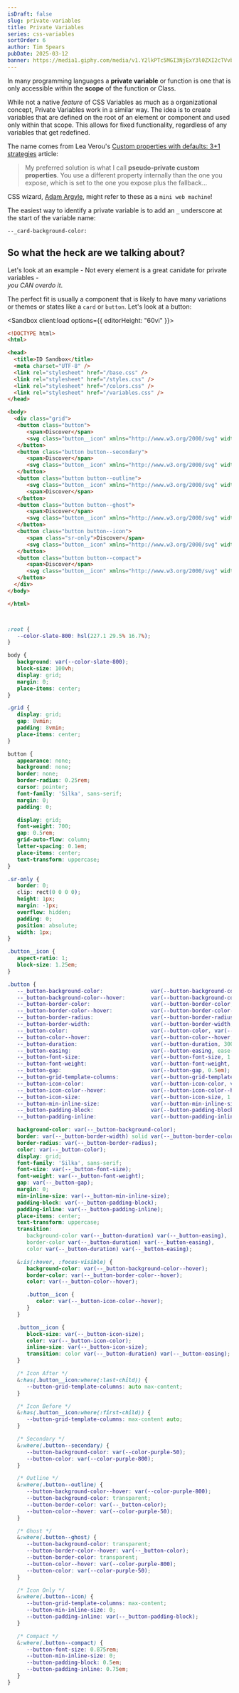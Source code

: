 ```yaml
---
isDraft: false
slug: private-variables
title: Private Variables
series: css-variables
sortOrder: 6
author: Tim Spears
pubDate: 2025-03-12
banner: https://media1.giphy.com/media/v1.Y2lkPTc5MGI3NjExY3l0ZXI2cTVvbzFjeGk4YjEwbmlkODV4NTgxNW40dTF1a3dnaTllcCZlcD12MV9pbnRlcm5hbF9naWZfYnlfaWQmY3Q9Zw/3oFyCYNrra8qo1Cv8Q/giphy.gif
---
```


In many programming languages a **private variable** or function is one that is only accessible within the **scope** of the function or Class.

While not a native _feature_ of CSS Variables as much as a organizational concept, Private Variables work in a similar way. The idea is to create variables that are defined on the root of an element or component and used only within that scope. This allows for fixed functionality, regardless of any variables that get redefined.

The name comes from Lea Verou's [Custom properties with defaults: 3+1 strategies](https://lea.verou.me/blog/2021/10/custom-properties-with-defaults/) article:

> My preferred solution is what I call **pseudo-private custom properties**. You use a different property internally than the one you expose, which is set to the one you expose plus the fallback...

CSS wizard, [Adam Argyle](https://argyle.ink/announcing-the-mini-web-machines-series), might refer to these as a `mini web machine`!

The easiest way to identify a private variable is to add an `_` underscore at the start of the variable name:

`--_card-background-color:`

## So what the heck are we talking about?
Let's look at an example - Not every element is a great canidate for private variables - \
_you CAN overdo it_.

The perfect fit is usually a component that is likely to have many variations or themes or states like a `card` or `button`. Let's look at a button:

<Sandbox client:load options={{ editorHeight: "60vi" }}>
```html /index.html
<!DOCTYPE html>
<html>

<head>
  <title>ID Sandbox</title>
  <meta charset="UTF-8" />
  <link rel="stylesheet" href="/base.css" />
  <link rel="stylesheet" href="/styles.css" />
  <link rel="stylesheet" href="/colors.css" />
  <link rel="stylesheet" href="/variables.css" />
</head>

<body>
  <div class="grid">
   <button class="button">
      <span>Discover</span>
      <svg class="button__icon" xmlns="http://www.w3.org/2000/svg" width="32" height="32" fill="currentColor" viewBox="0 0 256 256"><path d="M232,104a56.06,56.06,0,0,0-56-56H136a24,24,0,0,1,24-24,8,8,0,0,0,0-16,40,40,0,0,0-40,40H80a56.06,56.06,0,0,0-56,56,16,16,0,0,0,8,13.83V128c0,35.53,33.12,62.12,59.74,83.49C103.66,221.07,120,234.18,120,240a8,8,0,0,0,16,0c0-5.82,16.34-18.93,28.26-28.51C190.88,190.12,224,163.53,224,128V117.83A16,16,0,0,0,232,104ZM80,64h96a40.06,40.06,0,0,1,40,40H40A40,40,0,0,1,80,64Zm74.25,135c-10.62,8.52-20,16-26.25,23.37-6.25-7.32-15.63-14.85-26.25-23.37C77.8,179.79,48,155.86,48,128v-8H208v8C208,155.86,178.2,179.79,154.25,199Z"></path></svg>
   </button>
   <button class="button button--secondary">
      <span>Discover</span>
      <svg class="button__icon" xmlns="http://www.w3.org/2000/svg" width="32" height="32" fill="currentColor" viewBox="0 0 256 256"><path d="M232,104a56.06,56.06,0,0,0-56-56H136a24,24,0,0,1,24-24,8,8,0,0,0,0-16,40,40,0,0,0-40,40H80a56.06,56.06,0,0,0-56,56,16,16,0,0,0,8,13.83V128c0,35.53,33.12,62.12,59.74,83.49C103.66,221.07,120,234.18,120,240a8,8,0,0,0,16,0c0-5.82,16.34-18.93,28.26-28.51C190.88,190.12,224,163.53,224,128V117.83A16,16,0,0,0,232,104ZM80,64h96a40.06,40.06,0,0,1,40,40H40A40,40,0,0,1,80,64Zm74.25,135c-10.62,8.52-20,16-26.25,23.37-6.25-7.32-15.63-14.85-26.25-23.37C77.8,179.79,48,155.86,48,128v-8H208v8C208,155.86,178.2,179.79,154.25,199Z"></path></svg>
   </button>
   <button class="button button--outline">
      <svg class="button__icon" xmlns="http://www.w3.org/2000/svg" width="32" height="32" fill="currentColor" viewBox="0 0 256 256"><path d="M232,104a56.06,56.06,0,0,0-56-56H136a24,24,0,0,1,24-24,8,8,0,0,0,0-16,40,40,0,0,0-40,40H80a56.06,56.06,0,0,0-56,56,16,16,0,0,0,8,13.83V128c0,35.53,33.12,62.12,59.74,83.49C103.66,221.07,120,234.18,120,240a8,8,0,0,0,16,0c0-5.82,16.34-18.93,28.26-28.51C190.88,190.12,224,163.53,224,128V117.83A16,16,0,0,0,232,104ZM80,64h96a40.06,40.06,0,0,1,40,40H40A40,40,0,0,1,80,64Zm74.25,135c-10.62,8.52-20,16-26.25,23.37-6.25-7.32-15.63-14.85-26.25-23.37C77.8,179.79,48,155.86,48,128v-8H208v8C208,155.86,178.2,179.79,154.25,199Z"></path></svg>
      <span>Discover</span>
   </button>
   <button class="button button--ghost">
      <span>Discover</span>
      <svg class="button__icon" xmlns="http://www.w3.org/2000/svg" width="32" height="32" fill="currentColor" viewBox="0 0 256 256"><path d="M232,104a56.06,56.06,0,0,0-56-56H136a24,24,0,0,1,24-24,8,8,0,0,0,0-16,40,40,0,0,0-40,40H80a56.06,56.06,0,0,0-56,56,16,16,0,0,0,8,13.83V128c0,35.53,33.12,62.12,59.74,83.49C103.66,221.07,120,234.18,120,240a8,8,0,0,0,16,0c0-5.82,16.34-18.93,28.26-28.51C190.88,190.12,224,163.53,224,128V117.83A16,16,0,0,0,232,104ZM80,64h96a40.06,40.06,0,0,1,40,40H40A40,40,0,0,1,80,64Zm74.25,135c-10.62,8.52-20,16-26.25,23.37-6.25-7.32-15.63-14.85-26.25-23.37C77.8,179.79,48,155.86,48,128v-8H208v8C208,155.86,178.2,179.79,154.25,199Z"></path></svg>
   </button>
   <button class="button button--icon">
      <span class="sr-only">Discover</span>
      <svg class="button__icon" xmlns="http://www.w3.org/2000/svg" width="32" height="32" fill="currentColor" viewBox="0 0 256 256"><path d="M232,104a56.06,56.06,0,0,0-56-56H136a24,24,0,0,1,24-24,8,8,0,0,0,0-16,40,40,0,0,0-40,40H80a56.06,56.06,0,0,0-56,56,16,16,0,0,0,8,13.83V128c0,35.53,33.12,62.12,59.74,83.49C103.66,221.07,120,234.18,120,240a8,8,0,0,0,16,0c0-5.82,16.34-18.93,28.26-28.51C190.88,190.12,224,163.53,224,128V117.83A16,16,0,0,0,232,104ZM80,64h96a40.06,40.06,0,0,1,40,40H40A40,40,0,0,1,80,64Zm74.25,135c-10.62,8.52-20,16-26.25,23.37-6.25-7.32-15.63-14.85-26.25-23.37C77.8,179.79,48,155.86,48,128v-8H208v8C208,155.86,178.2,179.79,154.25,199Z"></path></svg>
   </button>
   <button class="button button--compact">
      <span>Discover</span>
      <svg class="button__icon" xmlns="http://www.w3.org/2000/svg" width="32" height="32" fill="currentColor" viewBox="0 0 256 256"><path d="M232,104a56.06,56.06,0,0,0-56-56H136a24,24,0,0,1,24-24,8,8,0,0,0,0-16,40,40,0,0,0-40,40H80a56.06,56.06,0,0,0-56,56,16,16,0,0,0,8,13.83V128c0,35.53,33.12,62.12,59.74,83.49C103.66,221.07,120,234.18,120,240a8,8,0,0,0,16,0c0-5.82,16.34-18.93,28.26-28.51C190.88,190.12,224,163.53,224,128V117.83A16,16,0,0,0,232,104ZM80,64h96a40.06,40.06,0,0,1,40,40H40A40,40,0,0,1,80,64Zm74.25,135c-10.62,8.52-20,16-26.25,23.37-6.25-7.32-15.63-14.85-26.25-23.37C77.8,179.79,48,155.86,48,128v-8H208v8C208,155.86,178.2,179.79,154.25,199Z"></path></svg>
   </button>
  </div>
</body>

</html>

```
```css /colors.css file=src/styles/base/_colors.scss hidden
```
```css /variables.css file=src/styles/base/_variables.scss hidden
```
```css /base.css hidden
:root {
   --color-slate-800: hsl(227.1 29.5% 16.7%);
}

body {
   background: var(--color-slate-800);
   block-size: 100vh;
   display: grid;
   margin: 0;
   place-items: center;
}

.grid {
   display: grid;
   gap: 8vmin;
   padding: 8vmin;
   place-items: center;
}

button {
   appearance: none;
   background: none;
   border: none;
   border-radius: 0.25rem;
   cursor: pointer;
   font-family: 'Silka', sans-serif;
   margin: 0;
   padding: 0;

   display: grid;
   font-weight: 700;
   gap: 0.5rem;
   grid-auto-flow: column;
   letter-spacing: 0.1em;
   place-items: center;
   text-transform: uppercase;
}

.sr-only {
   border: 0;
   clip: rect(0 0 0 0);
   height: 1px;
   margin: -1px;
   overflow: hidden;
   padding: 0;
   position: absolute;
   width: 1px;
}

.button__icon {
   aspect-ratio: 1;
   block-size: 1.25em;
}

```
```css /styles.css active
.button {
   --_button-background-color:               var(--button-background-color, var(--color-purple-800));
   --_button-background-color--hover:        var(--button-background-color--hover, var(--_button-color));
   --_button-border-color:                   var(--button-border-color, var(--color-purple-600));
   --_button-border-color--hover:            var(--button-border-color--hover, var(--color-purple-400));
   --_button-border-radius:                  var(--button-border-radius, 0.25rem);
   --_button-border-width:                   var(--button-border-width, 2px);
   --_button-color:                          var(--button-color, var(--color-purple-50));
   --_button-color--hover:                   var(--button-color--hover, var(--_button-background-color));
   --_button-duration:                       var(--button-duration, 300ms);
   --_button-easing:                         var(--button-easing, ease-in-out);
   --_button-font-size:                      var(--button-font-size, 1.25rem);
   --_button-font-weight:                    var(--button-font-weight, 700);
   --_button-gap:                            var(--button-gap, 0.5em);
   --_button-grid-template-columns:          var(--button-grid-template-columns, auto);
   --_button-icon-color:                     var(--button-icon-color, var(--_button-color));
   --_button-icon-color--hover:              var(--button-icon-color--hover, var(--_button-color--hover));
   --_button-icon-size:                      var(--button-icon-size, 1.25em);
   --_button-min-inline-size:                var(--button-min-inline-size, 20ch);
   --_button-padding-block:                  var(--button-padding-block, 0.75em);
   --_button-padding-inline:                 var(--button-padding-inline, 1.5em);

   background-color: var(--_button-background-color);
   border: var(--_button-border-width) solid var(--_button-border-color);
   border-radius: var(--_button-border-radius);
   color: var(--_button-color);
   display: grid;
   font-family: 'Silka', sans-serif;
   font-size: var(--_button-font-size);
   font-weight: var(--_button-font-weight);
   gap: var(--_button-gap);
   margin: 0;
   min-inline-size: var(--_button-min-inline-size);
   padding-block: var(--_button-padding-block);
   padding-inline: var(--_button-padding-inline);
   place-items: center;
   text-transform: uppercase;
   transition:
      background-color var(--_button-duration) var(--_button-easing),
      border-color var(--_button-duration) var(--_button-easing),
      color var(--_button-duration) var(--_button-easing);

   &:is(:hover, :focus-visible) {
      background-color: var(--_button-background-color--hover);
      border-color: var(--_button-border-color--hover);
      color: var(--_button-color--hover);

      .button__icon {
         color: var(--_button-icon-color--hover);
      }
   }

   .button__icon {
      block-size: var(--_button-icon-size);
      color: var(--_button-icon-color);
      inline-size: var(--_button-icon-size);
      transition: color var(--_button-duration) var(--_button-easing);
   }

   /* Icon After */
   &:has(.button__icon:where(:last-child)) {
      --button-grid-template-columns: auto max-content;
   }

   /* Icon Before */
   &:has(.button__icon:where(:first-child)) {
      --button-grid-template-columns: max-content auto;
   }

   /* Secondary */
   &:where(.button--secondary) {
      --button-background-color: var(--color-purple-50);
      --button-color: var(--color-purple-800);
   }

   /* Outline */
   &:where(.button--outline) {
      --button-background-color--hover: var(--color-purple-800);
      --button-background-color: transparent;
      --button-border-color: var(--_button-color);
      --button-color--hover: var(--color-purple-50);
   }

   /* Ghost */
   &:where(.button--ghost) {
      --button-background-color: transparent;
      --button-border-color--hover: var(--_button-color);
      --button-border-color: transparent;
      --button-color--hover: var(--color-purple-800);
      --button-color: var(--color-purple-50);
   }

   /* Icon Only */
   &:where(.button--icon) {
      --button-grid-template-columns: max-content;
      --button-min-inline-size: 0;
      --button-padding-inline: var(--_button-padding-block);
   }

   /* Compact */
   &:where(.button--compact) {
      --button-font-size: 0.875rem;
      --button-min-inline-size: 0;
      --button-padding-block: 0.5em;
      --button-padding-inline: 0.75em;
   }
}

```
</Sandbox>